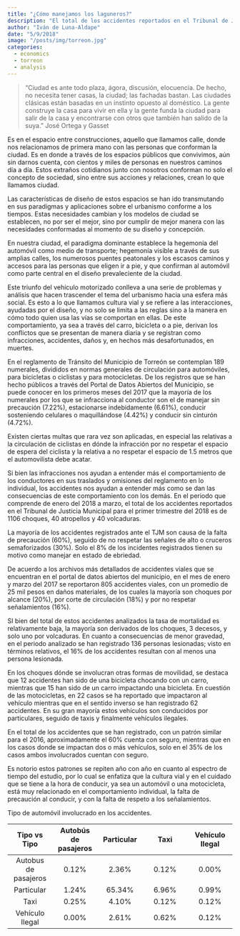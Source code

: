 ```yaml
---
title: "¿Cómo manejamos los laguneros?"
description: "El total de los accidentes reportados en el Tribunal de Justicia Municipal para el primer trimestre del 2018 es de 1,106 choques, 40 atropellos y 40 volcaduras. La mayoría de las causas son falta de precaución (60%), seguido de no respetar las señales de alto o cruceros semaforizados (30%)."
author: "Iván de Luna-Aldape"
date: "5/9/2018"
image: "/posts/img/torreon.jpg"
categories: 
  - economics
  - torreon
  - analysis
---
```


>"Ciudad es ante todo plaza, ágora, discusión, elocuencia. De hecho, no necesita tener casas, la ciudad; las fachadas bastan. Las ciudades clásicas están basadas en un instinto opuesto al doméstico. La gente construye la casa para vivir en ella y la gente funda la ciudad para salir de la casa y encontrarse con otros que también han salido de la suya." 
>José Ortega y Gasset

Es en el espacio entre construcciones, aquello que llamamos calle, donde nos relacionamos de primera mano con las personas que conforman la ciudad. Es en donde a través de los espacios públicos que convivimos, aún sin darnos cuenta, con cientos y miles de personas en nuestros caminos día a día. Estos extraños cotidianos junto con nosotros conforman no solo el concepto de sociedad, sino entre sus acciones y relaciones, crean lo que llamamos ciudad.

Las características de diseño de estos espacios se han ido transmutando en sus paradigmas y aplicaciones sobre el urbanismo conforme a los tiempos. Estas necesidades cambian y los modelos de ciudad se establecen, no por ser el mejor, sino por cumplir de mejor manera con las necesidades conformadas al momento de su diseño y concepción.

En nuestra ciudad, el paradigma dominante establece la hegemonía del automóvil como medio de transporte; hegemonía visible a través de sus amplias calles, los numerosos puentes peatonales y los escasos caminos y accesos para las personas que eligen ir a pie, y que confirman al automóvil como parte central en el diseño prevaleciente de la ciudad.

Este triunfo del vehículo motorizado conlleva a una serie de problemas y análisis que hacen trascender el tema del urbanismo hacia una esfera más social. Es esto a lo que llamamos cultura vial y se refiere a las interacciones, ayudadas por el diseño, y no solo se limita a las reglas sino a la manera en cómo todo quien usa las vías se comportan en ellas. De este comportamiento, ya sea a través del carro, bicicleta o a pie, derivan los conflictos que se presentan de manera diaria y se registran como infracciones, accidentes, daños y, en hechos más desafortunados, en muertes.

En el reglamento de Tránsito del Municipio de Torreón se contemplan 189 numerales, divididos en normas generales de circulación para automóviles, para bicicletas o ciclistas y para motocicletas. De los registros que se han hecho públicos a través del Portal de Datos Abiertos del Municipio, se puede conocer en los primeros meses del 2017 que la mayoría de los numerales por los que se infracciona al conductor son el de manejar sin precaución (7.22%), estacionarse indebidamente (6.61%), conducir sosteniendo celulares o maquillándose (4.42%) y conducir sin cinturón (4.72%).

Existen ciertas multas que rara vez son aplicadas, en especial las relativas a la circulación de ciclistas en dónde la infracción por no respetar el espacio de espera del ciclista y la relativa a no respetar el espacio de 1.5 metros que el automovilista debe acatar.

Si bien las infracciones nos ayudan a entender más el comportamiento de los conductores en sus traslados y omisiones del reglamento en lo individual, los accidentes nos ayudan a entender más como se dan las consecuencias de este comportamiento con los demás. En el periodo que comprende de enero del 2018 a marzo, el total de los accidentes reportados en el Tribunal de Justicia Municipal para el primer trimestre del 2018 es de 1106 choques, 40 atropellos y 40 volcaduras.

La mayoría de los accidentes registrados ante el TJM son causa de la falta de precaución (60%), seguido de no respetar las señales de alto o cruceros semaforizados (30%). Solo el 8% de los incidentes registrados tienen su motivo como manejar en estado de ebriedad.

De acuerdo a los archivos más detallados de accidentes viales que se encuentran en el portal de datos abiertos del municipio, en el mes de enero y marzo del 2017 se reportaron 805 accidentes viales, con un promedio de 25 mil pesos en daños materiales, de los cuales la mayoría son choques por alcance (20%), por corte de circulación (18%) y por no respetar señalamientos (16%).

SI bien del total de estos accidentes analizados la tasa de mortalidad es relativamente baja, la mayoría son derivados de los choques, 3 decesos, y solo uno por volcaduras. En cuanto a consecuencias de menor gravedad, en el periodo analizado se han registrado 136 personas lesionadas; visto en términos relativos, el 16% de los accidentes resultan con al menos una persona lesionada.

En los choques dónde se involucran otras formas de movilidad, se destaca que 12 accidentes han sido de una bicicleta chocando con un carro, mientras que 15 han sido de un carro impactando una bicicleta. En cuestión de las motocicletas, en 22 casos se ha reportado que impactaron al vehículo mientras que en el sentido inverso se han registrado 62 accidentes. En su gran mayoría estos vehículos son conducidos por particulares, seguido de taxis y finalmente vehículos ilegales.

En el total de los accidentes que se han registrado, con un patrón similar para el 2016, aproximadamente el 60% cuenta con seguro, mientras que en los casos donde se impactan dos o más vehículos, solo en el 35% de los casos ambos involucrados cuentan con seguro.

Es notorio estos patrones se repiten año con año en cuanto al espectro de tiempo del estudio, por lo cual se enfatiza que la cultura vial y en el cuidado que se tiene a la hora de conducir, ya sea un automóvil o una motocicleta, está muy relacionado en el comportamiento individual, la falta de precaución al conducir, y con la falta de respeto a los señalamientos.


Tipo de automóvil involucrado en los accidentes.

Tipo vs Tipo|	Autobús de pasajeros| Particular|	Taxi|	Vehículo Ilegal
|:---:|:---:|:---:|:---:|:---:|
Autobus de pasajeros|	0.12%	|2.36%	|0.12%	|0.00%|
Particular|	1.24%	|65.34%|	6.96%|	0.99%|
Taxi|	0.25%|	4.10%|	0.12%|	0.12%|
Vehículo Ilegal|	0.00%|	2.61%|	0.62%|	0.12%|